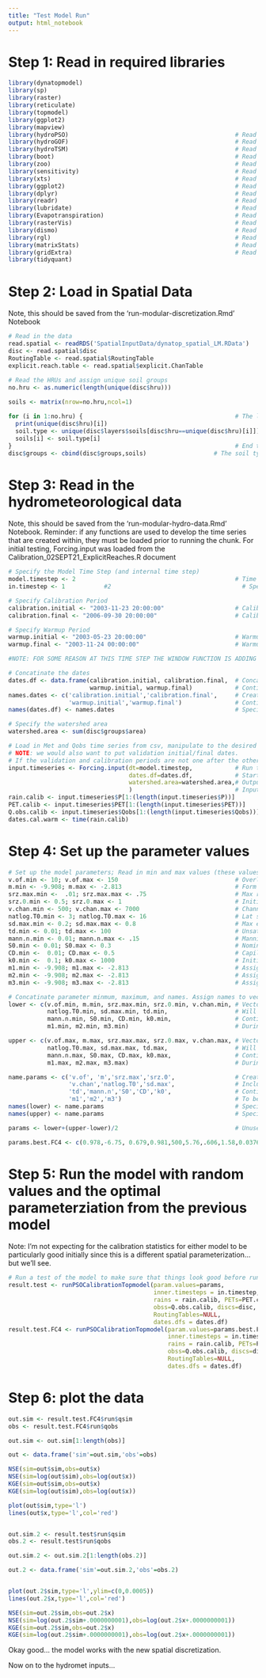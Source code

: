 ```yaml
---
title: "Test Model Run"
output: html_notebook
---
```


# Step 1: Read in required libraries

```r
library(dynatopmodel)
library(sp)
library(raster)
library(reticulate)
library(topmodel)
library(ggplot2)
library(mapview)
library(hydroPSO)                                               # Read in hydroPSO algorithm
library(hydroGOF)                                               # Read in hydroGOF package (goodness of fit)
library(hydroTSM)                                               # Read in hydroTSM package
library(boot)                                                   # Read in boot package
library(zoo)                                                    # Read in zoo package for time series analysis 
library(sensitivity)                                            # Read in the sensitivity analysis package
library(xts)                                                    # Read in the xts package also for time series 
library(ggplot2)                                                # Read in ggplot2 package for figure 
library(dplyr)                                                  # Read in dplyr package
library(readr)                                                  # Read in read r package
library(lubridate)                                              # Read in lubridate for date manipulation
library(Evapotranspiration)                                     # Read in the Evapotranspiration packahge 
library(rasterVis)                                              # Read in the rasterVis package for raster 
library(dismo)                                                  # Read in dismo package for k fold cross
library(rgl)                                                    # Read in the rgl package for 3D scatter plots
library(matrixStats)                                            # Read in the library for matrixStats
library(gridExtra)                                              # Read in the gridExtra package for GGPLOT2
library(tidyquant)

```

# Step 2: Load in Spatial Data 
Note, this should be saved from the 'run-modular-discretization.Rmd' Notebook 

```r
# Read in the data 
read.spatial <- readRDS('SpatialInputData/dynatop_spatial_LM.RData')
disc <- read.spatial$disc                                      
RoutingTable <- read.spatial$RoutingTable                      
explicit.reach.table <- read.spatial$explicit.ChanTable         

# Read the HRUs and assign unique soil groups  
no.hru <- as.numeric(length(unique(disc$hru)))                  
 
soils <- matrix(nrow=no.hru,ncol=1)                                        # Initialize the soils 

for (i in 1:no.hru) {                                           # The loop will output the soil type 
  print(unique(disc$hru)[i])
  soil.type <- unique(disc$layers$soils[disc$hru==unique(disc$hru)[i]])                   # Identifies the soil type for a corresponding HRU
  soils[i] <- soil.type[i]                                                                          
}                                                               # End the loop
disc$groups <- cbind(disc$groups,soils)                   # The soil type is bound to the groups layer

```

# Step 3: Read in the hydrometeorological data 
Note, this should be saved from the 'run-modular-hydro-data.Rmd' Notebook. 
Reminder: if any functions are used to develop the time series that are created within, they must be loaded prior to running the chunk. For initial testing, Forcing.input was loaded from the Calibration_02SEPT21_ExplicitReaches.R document

```r
# Specify the Model Time Step (and internal time step)
model.timestep <- 2                                             # Time step of the model (in Hours)
in.timestep <- 1           #2                                     # Specify the number of internal time steps (unitless) - this is for the internal loop to calculate the baseflow

# Specify Calibration Period
calibration.initial <- "2003-11-23 20:00:00"                    # Calibration start       # 
calibration.final <- "2006-09-30 20:00:00"                      # Calibration end         # 

# Specify Warmup Period
warmup.initial <- "2003-05-23 20:00:00"                         # Warmup start            #  
warmup.final <- "2003-11-24 00:00:00"                           # Warmup end              # 

#NOTE: FOR SOME REASON AT THIS TIME STEP THE WINDOW FUNCTION IS ADDING TWO TIME STEPS 

# Concatinate the dates
dates.df <- data.frame(calibration.initial, calibration.final,  # Concatinate the dates into a df 
                       warmup.initial, warmup.final)            # Continued
names.dates <- c('calibration.initial','calibration.final',     # Create names for the df
                 'warmup.initial','warmup.final')               # Continued
names(dates.df) <- names.dates                                  # Specify the date names 

# Specify the watershed area
watershed.area <- sum(disc$groups$area)                                     # Specify the watershed area (m^2) for Falling Rock

# Load in Met and Qobs time series from csv, manipulate to the desired time step, and write the function output to variables
# NOTE: we would also want to put validation initial/final dates.
# If the validation and calibration periods are not one after the other, need a second warm up period. 
input.timeseries <- Forcing.input(dt=model.timestep,            # Run the forcing input function
                                  dates.df=dates.df,            # Start and end dates and watershed area
                                  watershed.area=watershed.area,# Output is a list of three zoo objects for the rain, PET, and Qobs time series
                                  )                             # Input
rain.calib <- input.timeseries$P[1:(length(input.timeseries$P))]                     # Writing the P TS to a variable
PET.calib <- input.timeseries$PET[1:(length(input.timeseries$PET))]                  # Writing the PET TS to a variable
Q.obs.calib <- input.timeseries$Qobs[1:(length(input.timeseries$Qobs))]              # Writing the Qobs TS to a variable
dates.cal.warm <- time(rain.calib)  
```

# Step 4: Set up the parameter values 
```r

# Set up the model parameters; Read in min and max values (these values should be based on the literature).
v.of.min <- 10; v.of.max <- 150                                 # Overland flow velocity (m/hr) min and max
m.min <- -9.908; m.max <- -2.813                                # Form of exponential decline in conductivity (m) min and max
srz.max.min <-  .01; srz.max.max <- .75                         # Max root zone storage (m) min and max
srz.0.min <- 0.5; srz.0.max <- 1                                # Initial root zone storage (fraction) min and max
v.chan.min <- 500; v.chan.max <- 7000                           # Channel routing velocity (m/hr) min and max
natlog.T0.min <- 3; natlog.T0.max <- 16                         # Lat saturated transmissivity (m^2/hr) min and max
sd.max.min <- 0.2; sd.max.max <- 0.8                            # Max effective deficit of sat zone (m) min and max
td.min <- 0.01; td.max <- 100                                   # Unsat zone time delay (hr/m) min and max
mann.n.min <- 0.01; mann.n.max <- .15                           # Manning's (unitless) n min and max
S0.min <- 0.01; S0.max <- 0.3                                   # Nominal slope (fraction) min and max
CD.min <-  0.01; CD.max <- 0.5                                  # Capilary drive (unused) min and max
k0.min <-  0.1; k0.max <- 1000                                  # Initial saturated hydraulic conductivity (m/hr; unused) min and max
m1.min <- -9.908; m1.max <- -2.813                              # Assign range for the first m     
m2.min <- -9.908; m2.max <- -2.813                              # Assign range for the second m
m3.min <- -9.908; m3.max <- -2.813                              # Assign range for the third m 

# Concatinate parameter minmum, maximum, and names. Assign names to vectors
lower <- c(v.of.min, m.min, srz.max.min, srz.0.min, v.chan.min, # Vector of lower parametr values
           natlog.T0.min, sd.max.min, td.min,                   # Will be used to generate parameter sets 
           mann.n.min, S0.min, CD.min, k0.min,                  # Continued
           m1.min, m2.min, m3.min)                              # During calibration

upper <- c(v.of.max, m.max, srz.max.max, srz.0.max, v.chan.max, # Vector of upper parameter values
           natlog.T0.max, sd.max.max, td.max,                   # Will be used to generate parmeter sets 
           mann.n.max, S0.max, CD.max, k0.max,                  # Continued 
           m1.max, m2.max, m3.max)                              # During Calibration 

name.params <- c('v.of', 'm','srz.max','srz.0',                 # Create names of all parameters
                 'v.chan','natlog.T0','sd.max',                 # Included in Dynatopmodel
                 'td','mann.n','S0','CD','k0',                  # Continued
                 'm1','m2','m3')                                # To be implemented within the uncertainty and calibration
names(lower) <- name.params                                     # Specify names of columns for the lower part of the parameter space
names(upper) <- name.params                                     # Specify names of columns for the upper part of the parameter space

params <- lower+(upper-lower)/2                                 # Unused - but for a test run of the model

params.best.FC4 <- c(0.978,-6.75, 0.679,0.981,500,5.76,.606,1.58,0.0376,.181,.136,.0693,-9.91,-3.22,-2.81)

```

# Step 5: Run the model with random values and the optimal parameterziation from the previous model

Note: I'm not expecting for the calibration statistics for either model to be particularly good initially since this is a different spatial parameterization... but we'll see. 

```r
# Run a test of the model to make sure that things look good before running the PSO calibration 
result.test <- runPSOCalibrationTopmodel(param.values=params,                      # TEST - Run the model with the optimal parameter set
                                         inner.timesteps = in.timestep,            # input the inner.timesteps
                                         rains = rain.calib, PETs=PET.calib,       # All forcing components are the same
                                         obss=Q.obs.calib, discs=disc,          # Spatial information comes from the dynatop spatial function
                                         RoutingTables=NULL,                       # See above
                                         dates.dfs = dates.df)                     # Calibration end date input
result.test.FC4 <- runPSOCalibrationTopmodel(param.values=params.best.FC4,                      # TEST - Run the model with the optimal parameter set
                                             inner.timesteps = in.timestep,            # input the inner.timesteps
                                             rains = rain.calib, PETs=PET.calib,       # All forcing components are the same
                                             obss=Q.obs.calib, discs=disc,          # Spatial information comes from the dynatop spatial function
                                             RoutingTables=NULL,                       # See above
                                             dates.dfs = dates.df)                     # Calibration end date input

```

# Step 6: plot the data 

```r
out.sim <- result.test.FC4$run$qsim
obs <- result.test.FC4$run$qobs

out.sim <- out.sim[1:length(obs)]

out <- data.frame('sim'=out.sim,'obs'=obs)

NSE(sim=out$sim,obs=out$x)
NSE(sim=log(out$sim),obs=log(out$x))
KGE(sim=out$sim,obs=out$x)
KGE(sim=log(out$sim),obs=log(out$x))

plot(out$sim,type='l') 
lines(out$x,type='l',col='red')


out.sim.2 <- result.test$run$qsim
obs.2 <- result.test$run$qobs

out.sim.2 <- out.sim.2[1:length(obs.2)]

out.2 <- data.frame('sim'=out.sim.2,'obs'=obs.2)


plot(out.2$sim,type='l',ylim=c(0,0.0005)) 
lines(out.2$x,type='l',col='red')

NSE(sim=out.2$sim,obs=out.2$x)
NSE(sim=log(out.2$sim+.0000000001),obs=log(out.2$x+.0000000001))
KGE(sim=out.2$sim,obs=out.2$x)
KGE(sim=log(out.2$sim+.0000000001),obs=log(out.2$x+.0000000001))

```
Okay good... the model works with the new spatial discretization. 

Now on to the hydromet inputs... 
